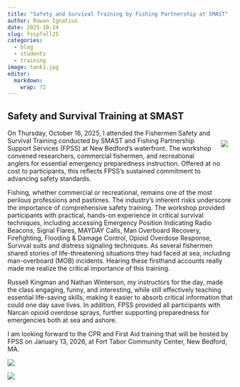 ```yaml
---
title: "Safety and Survival Training by Fishing Partnership at SMAST"
author: Rowan Ignatius
date: 2025-10-24
slug: fsspfall25
categories:
  - blog 
  - students
  - training
image: tank1.jpg
editor: 
  markdown: 
    wrap: 72
---
```


## Safety and Survival Training at SMAST

::: {style="float: right; position: relative; top: 0px; padding: 10px;"}
![](flares.png)
:::

On Thursday, October 16, 2025, I attended the Fishermen Safety and Survival Training conducted by SMAST and Fishing Partnership Support Services (FPSS) at New Bedford's waterfront. The workshop convened researchers, commercial fishermen, and recreational anglers for essential emergency preparedness instruction. Offered at no cost to participants, this reflects FPSS's sustained commitment to advancing safety standards.

Fishing, whether commercial or recreational, remains one of the most perilous professions and pastimes. The industry's inherent risks underscore the importance of comprehensive safety training. The workshop provided participants with practical, hands-on experience in critical survival techniques, including accessing Emergency Position Indicating Radio Beacons, Signal Flares, MAYDAY Calls, Man Overboard Recovery, Firefighting, Flooding & Damage Control, Opioid Overdose Response, Survival suits and distress signaling techniques.
As several fishermen shared stories of life-threatening situations they had faced at sea, including man-overboard (MOB) incidents. Hearing these firsthand accounts really made me realize the critical importance of this training.

Russell Kingman and Nathan Winterson, my instructors for the day, made the class engaging, funny, and interesting, while still effectively teaching essential life-saving skills, making it easier to absorb critical information that could one day save lives. In addition, FPSS provided all participants with Narcan opioid overdose sprays, further supporting preparedness for emergencies both at sea and ashore.

I am looking forward to the CPR and First Aid training that will be hosted by FPSS on January 13, 2026, at Fort Tabor Community Center, New Bedford, MA.

::: {layout-ncol=2}
![](tank1.jpg)

![](tank2.jpg)
:::